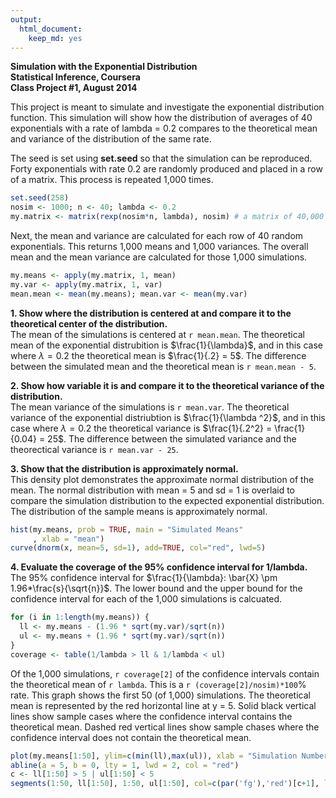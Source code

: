 ```yaml
---
output:
  html_document:
    keep_md: yes
---
```

**Simulation with the Exponential Distribution**  
**Statistical Inference, Coursera**  
**Class Project #1, August 2014**  

This project is meant to simulate and investigate the exponential distribution function.  This simulation will show how the distribution of averages of 40 exponentials with a rate of lambda = 0.2 compares to the theoretical mean and variance of the distribution of the same rate. 

The seed is set using **set.seed** so that the simulation can be reproduced. Forty exponentials with rate 0.2 are randomly produced and placed in a row of a matrix.  This process is repeated 1,000 times.  
```r
set.seed(258)
nosim <- 1000; n <- 40; lambda <- 0.2 
my.matrix <- matrix(rexp(nosim*n, lambda), nosim) # a matrix of 40,000 randomly generated exponentials (1,000 rows * 40 columns)
```

Next, the mean and variance are calculated for each row of 40 random exponentials.  This returns 1,000 means and 1,000 variances.  The overall mean and the mean variance are calculated for those 1,000 simulations.  
```r
my.means <- apply(my.matrix, 1, mean)
my.var <- apply(my.matrix, 1, var)
mean.mean <- mean(my.means); mean.var <- mean(my.var)
```

**1. Show where the distribution is centered at and compare it to the theoretical center of the distribution.**  
The mean of the simulations is centered at `r mean.mean`.  The theoretical mean of the exponential distrubition is $\frac{1}{\lambda}$, and in this case where $\lambda = 0.2$ the theoretical mean is $\frac{1}{.2} =  5$.  The difference between the simulated mean and the theoretical mean is `r mean.mean - 5`.  

**2. Show how variable it is and compare it to the theoretical variance of the distribution.**   
The mean variance of the simulations is `r mean.var`.  The theoretical variance of the exponential distriubtion is $\frac{1}{\lambda ^2}$, and in this case where $\lambda = 0.2$ the theoretical variance is $\frac{1}{.2^2} = \frac{1}{0.04} = 25$.  The difference between the simulated variance and the theorectical variance is `r mean.var - 25`.

**3. Show that the distribution is approximately normal.**  
This density plot demonstrates the approximate normal distribution of the mean. The normal distribution with mean = 5 and sd = 1 is overlaid to compare the simulation distribution to the expected exponential distribution.  The distribution of the sample means is approximately normal.  
```r
hist(my.means, prob = TRUE, main = "Simulated Means"
     , xlab = "mean")
curve(dnorm(x, mean=5, sd=1), add=TRUE, col="red", lwd=5)
```  

**4. Evaluate the coverage of the 95% confidence interval for 1/lambda.**  
The 95% confidence interval for $\frac{1}{\lambda}: \bar{X} \pm 1.96*\frac{s}{\sqrt{n}}$.  The lower bound and the upper bound for the confidence interval for each of the 1,000 simulations is calcuated. 
```r
for (i in 1:length(my.means)) {
  ll <- my.means - (1.96 * sqrt(my.var)/sqrt(n))
  ul <- my.means + (1.96 * sqrt(my.var)/sqrt(n))
}
coverage <- table(1/lambda > ll & 1/lambda < ul)
```

Of the 1,000 simulations, `r coverage[2]` of the confidence intervals contain the theoretical mean of `r lambda`. This is a `r (coverage[2]/nosim)*100`% rate.  This graph shows the first 50 (of 1,000) simulations.  The theoretical mean is represented by the red horizontal line at y = 5.  Solid black vertical lines show sample cases where the confidence interval contains the theoretical mean. Dashed red vertical lines show sample chases where the confidence interval does not contain the theoretical mean.
```r
plot(my.means[1:50], ylim=c(min(ll),max(ul)), xlab = "Simulation Number", ylab= "Distribution", pch = 20, main = "First 50 (of 1,000) Simulated Confidence Intervals")
abline(a = 5, b = 0, lty = 1, lwd = 2, col = "red")
c <- ll[1:50] > 5 | ul[1:50] < 5
segments(1:50, ll[1:50], 1:50, ul[1:50], col=c(par('fg'),'red')[c+1], lty = c(1,3)[c+1], lwd=3)
```
